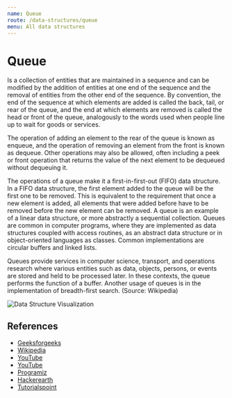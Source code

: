 ```yaml
---
name: Queue
route: /data-structures/queue
menu: All data structures
---
```


# Queue

Is a collection of entities that are maintained in a sequence and can be
modified by the addition of entities at one end of the sequence and the removal
of entities from the other end of the sequence. By convention, the end of the
sequence at which elements are added is called the back, tail, or rear of the
queue, and the end at which elements are removed is called the head or front of
the queue, analogously to the words used when people line up to wait for goods
or services.

The operation of adding an element to the rear of the queue is known as enqueue,
and the operation of removing an element from the front is known as dequeue.
Other operations may also be allowed, often including a peek or front operation
that returns the value of the next element to be dequeued without dequeuing it.

The operations of a queue make it a first-in-first-out (FIFO) data structure. In
a FIFO data structure, the first element added to the queue will be the first
one to be removed. This is equivalent to the requirement that once a new element
is added, all elements that were added before have to be removed before the new
element can be removed. A queue is an example of a linear data structure, or
more abstractly a sequential collection. Queues are common in computer programs,
where they are implemented as data structures coupled with access routines, as
an abstract data structure or in object-oriented languages as classes. Common
implementations are circular buffers and linked lists.

Queues provide services in computer science, transport, and operations research
where various entities such as data, objects, persons, or events are stored and
held to be processed later. In these contexts, the queue performs the function
of a buffer. Another usage of queues is in the implementation of breadth-first
search. (Source: Wikipedia)

![Data Structure Visualization](https://upload.wikimedia.org/wikipedia/commons/thumb/5/52/Data_Queue.svg/600px-Data_Queue.svg.png)

## References

- [Geeksforgeeks](https://www.geeksforgeeks.org/queue-data-structure/)
- [Wikipedia](<https://en.wikipedia.org/wiki/Queue_(abstract_data_type)>)
- [YouTube](https://www.youtube.com/watch?v=wjI1WNcIntg)
- [YouTube](https://www.youtube.com/watch?v=okr-XE8yTO8)
- [Programiz](https://www.programiz.com/dsa/queue)
- [Hackerearth](https://www.hackerearth.com/practice/data-structures/queues/basics-of-queues/tutorial/)
- [Tutorialspoint](https://www.tutorialspoint.com/data_structures_algorithms/dsa_queue.htm)
